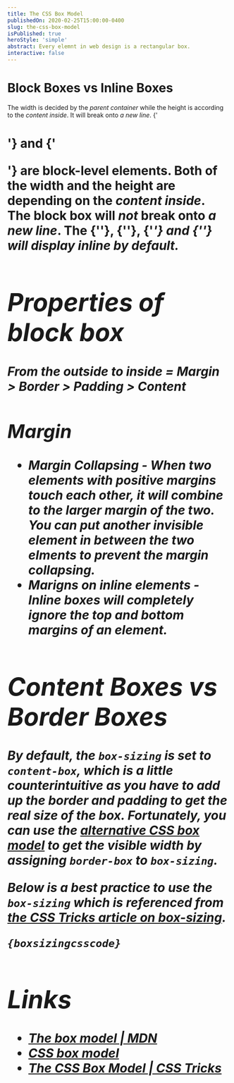 ```yaml
---
title: The CSS Box Model
publishedOn: 2020-02-25T15:00:00-0400
slug: the-css-box-model
isPublished: true
heroStyle: 'simple'
abstract: Every elemnt in web design is a rectangular box.
interactive: false
---
```


# Block Boxes vs Inline Boxes


<ContentBox title="Block Box">
  <List>
    <ListItem>
      The width is decided by the <Em>parent container</Em> while the height is according to the <Em>content inside</Em>.
    </ListItem>
    <ListItem>
      It will break onto <Em>a new line</Em>.
    </ListItem>
    <ListItem>
      <InlineCode>{'<h1>'}</InlineCode> and <InlineCode>{'<p>'}</InlineCode> are block-level elements.
    </ListItem>
  </List>
</ContentBox>

<ContentBox title="Inline Box">
  <List>
    <ListItem>
      Both of the width and the height are depending on the <Em>content inside</Em>.
    </ListItem>
    <ListItem>
      The block box will <Em>not</Em> break onto <Em>a new line</Em>.
    </ListItem>
    <ListItem>
      The <InlineCode>{'<a>'}</InlineCode>, <InlineCode>{'<span>'}</InlineCode>, <InlineCode>{'<em>'}</InlineCode> and <InlineCode>{'<strong>'}</InlineCode> will display inline by default.
    </ListItem>
  </List>
</ContentBox>

# Properties of block box

From the outside to inside = <span class="hl-1">Margin</span> > <span class="hl-2">Border</span> > <span class="hl-3">Padding</span> > <span class="hl-4">Content</span>

## Margin

+ **Margin Collapsing** - When two elements with positive margins touch each other, it will combine to the larger margin of the two. *You can put another invisible element in between the two elments to prevent the margin collapsing.*
+ **Marigns on inline elements** - Inline boxes will completely ignore the top and bottom margins of an element.

# Content Boxes vs Border Boxes

By default, the `box-sizing` is set to `content-box`, which is a little counterintuitive as you have to add up the **border** and **padding** to get the real size of the box. Fortunately, you can use the [alternative CSS box model](https://developer.mozilla.org/en-US/docs/Learn/CSS/Building_blocks/The_box_model#The_alternative_CSS_box_model) to get the visible width by assigning `border-box` to `box-sizing`.

Below is a best practice to use the `box-sizing` which is referenced from [the CSS Tricks article on box-sizing](https://css-tricks.com/inheriting-box-sizing-probably-slightly-better-best-practice/).


<Code lang="css">{boxsizingcsscode}</Code>

# Links

- [The box model | MDN](https://developer.mozilla.org/en-US/docs/Learn/CSS/Building_blocks/The_box_model)
- [CSS box model](https://internetingishard.com/html-and-css/css-box-model/)
- [The CSS Box Model | CSS Tricks](https://css-tricks.com/the-css-box-model/)
